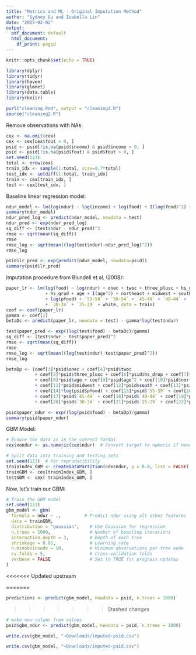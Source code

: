 ```yaml
---
title: "Metrics and ML - Original Imputation Method"
author: "Sydney Gu and Isabella Lin"
date: "2025-02-02"
output:
  pdf_document: default
  html_document:
    df_print: paged
---
```



```r
knitr::opts_chunk$set(echo = TRUE)
```

```r
library(dplyr)
library(tidyr)
library(haven)
library(glmnet)
library(data.table)
library(knitr)
```

```r
purl("cleaning.Rmd", output = "cleaning2.R")
source("cleaning2.R")
```

Remove observations with NAs:
```r
cex <- na.omit(cex)
cex <- cex[cex$fout > 0, ]
psid <- psid[!is.na(psid$income) & psid$income > 0, ]
psid <- psid[!is.na(psid$fout) & psid$fout > 0, ]
set.seed(123)
total <- nrow(cex)
train_idx <- sample(1:total, size=0.7*total)
test_idx <- setdiff(1:total, train_idx)
train <- cex[train_idx, ]
test <- cex[test_idx, ]
```

Baseline linear regression model:
```r
ndur_model <- lm(log(ndur) ~ log(income) + log(food) + I(log(food)^2) + log(fout) + I(log(fout)^2) + hours + hourw + year, data = train)
summary(ndur_model)
ndur_pred_log <- predict(ndur_model, newdata = test)
ndur_pred <- exp(ndur_pred_log)
sq_diff <- (test$ndur - ndur_pred)^2
rmse <- sqrt(mean(sq_diff))
rmse
rmse_log <- sqrt(mean((log(test$ndur)-ndur_pred_log)^2))
rmse_log

psid$lr_pred <- exp(predict(ndur_model, newdata=psid))
summary(psid$lr_pred)
```

Imputation procedure from Blundell et al. (2008):
```r
paper_lr <- lm(log(food) ~ log(ndur) + onec + twoc + three_plusc + hs_drop 
               + hs_grad + age + I(age^2) + northeast + midwest + south + fsize 
               + log(pfood) + `55-59` + `50-54` + `45-49` + `40-44` + `35-39` 
               + `30-34` + `25-29` + white, data = train)
coef <- coef(paper_lr)
gamma <- coef[2]
betaDc <- predict(paper_lr, newdata = test) - gamma*log(test$ndur) 

test$paper_pred <- exp((log(test$food) - betaDc)/gamma)
sq_diff <- (test$ndur - test$paper_pred)^2
rmse <- sqrt(mean(sq_diff))
rmse
rmse_log <- sqrt(mean((log(test$ndur)-test$paper_pred)^2))
rmse_log

betaDp <- (coef[3]*psid$onec + coef[4]*psid$twoc 
           + coef[5]*psid$three_plusc + coef[6]*psid$hs_drop + coef[7]*psid$hs_grad 
           + coef[8]*psid$age + coef[9]*psid$age^2 + coef[10]*psid$northeast 
           + coef[11]*psid$midwest + coef[12]*psid$south + coef[13]*psid$fsize 
           + coef[14]*log(psid$pfood) + coef[15]*psid$`55-59` + coef[16]*psid$`50-54` 
           + coef[17]*psid$`45-49` + coef[18]*psid$`40-44` + coef[19]*psid$`35-39` 
           + coef[20]*psid$`30-34` + coef[21]*psid$`25-29` + coef[22]*psid$white)

psid$paper_ndur <- exp((log(psid$food) - betaDp)/gamma)
summary(psid$paper_ndur)
```

GBM Model:
```r
# Ensure the data is in the correct format
cex$nondur <- as.numeric(cex$ndur)  # Convert target to numeric if needed

# Split data into training and testing sets
set.seed(123)  # For reproducibility
trainIndex_GBM <- createDataPartition(cex$ndur, p = 0.8, list = FALSE)
trainGBM <- cex[trainIndex_GBM, ]
testGBM <- cex[-trainIndex_GBM, ]
```

Now, let's train our GBM:
```r
# Train the GBM model
set.seed(123)
gbm_model <- gbm(
  formula = ndur ~ .,         # Predict ndur using all other features
  data = trainGBM,
  distribution = "gaussian",    # Use Gaussian for regression
  n.trees = 1000,               # Number of boosting iterations
  interaction.depth = 3,        # Depth of each tree
  shrinkage = 0.01,             # Learning rate
  n.minobsinnode = 10,          # Minimum observations per tree node
  cv.folds = 5,                 # Cross-validation folds
  verbose = FALSE               # Set to TRUE for progress updates
)

```
<<<<<<< Updated upstream

=======

```r
predictions <- predict(gbm_model, newdata = psid, n.trees = 1000)
```
>>>>>>> Stashed changes


```r
# make new column from values
psid$gbm_ndur <- predict(gbm_model, newdata = psid, n.trees = 1000)
```

```r
write.csv(gbm_model, "~Downloads/imputed-psid.csv")
```

```r
write.csv(gbm_model, "~Downloads/imputed-psid.csv")
```



